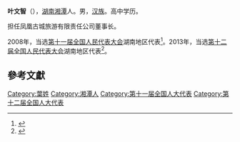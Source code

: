 '''叶文智'''（{{bd|1965年|3月|}}），[[湖南|湖南]][[湘潭|湘潭]]人。男，[[汉族|汉族]]。高中学历。

担任凤凰古城旅游有限责任公司董事长。

2008年，当选[[第十一届全国人民代表大会|第十一届全国人民代表大会]]湖南地区代表<ref>{{cite news|title=全国人大代表信息-叶文智|url=http://210.82.31.1:8084/delegate/viewDelegate.action?dbid=111681|accessdate=2013-04-05|newspaper=全国人大网|archive-url=https://web.archive.org/web/20140514073017/http://www.npc.gov.cn/delegate/viewDelegate.action?dbid=111681|archive-date=2014-05-14|dead-url=yes}}</ref>。2013年，当选[[第十二届全国人民代表大会|第十二届全国人民代表大会]]湖南地区代表<ref>{{cite news|title=全国人大代表信息-叶文智|url=http://210.82.31.1:8084/delegate/viewDelegate.action?dbid=121655|accessdate=2013-04-05|newspaper=全国人大网|archive-url=https://web.archive.org/web/20140514081312/http://www.npc.gov.cn/delegate/viewDelegate.action?dbid=121655|archive-date=2014-05-14|dead-url=yes}}</ref>。

==參考文獻==
{{reflist}}
{{中国政治人物小作品}}

[[Category:葉姓|Category:葉姓]]
[[Category:湘潭人|Category:湘潭人]]
[[Category:第十一届全国人大代表|Category:第十一届全国人大代表]]
[[Category:第十二届全国人大代表|Category:第十二届全国人大代表]]